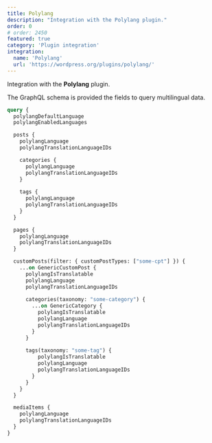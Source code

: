 ```yaml
---
title: Polylang
description: "Integration with the Polylang plugin."
order: 0
# order: 2450
featured: true
category: 'Plugin integration'
integration:
  name: 'Polylang'
  url: 'https://wordpress.org/plugins/polylang/'
---
```


Integration with the **Polylang** plugin.

The GraphQL schema is provided the fields to query multilingual data.

```graphql
query {
  polylangDefaultLanguage
  polylangEnabledLanguages

  posts {
    polylangLanguage
    polylangTranslationLanguageIDs

    categories {
      polylangLanguage
      polylangTranslationLanguageIDs
    }
    
    tags {
      polylangLanguage
      polylangTranslationLanguageIDs
    }
  }

  pages {
    polylangLanguage
    polylangTranslationLanguageIDs
  }

  customPosts(filter: { customPostTypes: ["some-cpt"] }) {
    ...on GenericCustomPost {
      polylangIsTranslatable
      polylangLanguage
      polylangTranslationLanguageIDs
      
      categories(taxonomy: "some-category") {
        ...on GenericCategory {
          polylangIsTranslatable
          polylangLanguage
          polylangTranslationLanguageIDs
        }
      }
      
      tags(taxonomy: "some-tag") {
          polylangIsTranslatable
          polylangLanguage
          polylangTranslationLanguageIDs
        }
      }
    }
  }

  mediaItems {
    polylangLanguage
    polylangTranslationLanguageIDs
  }
}
```
